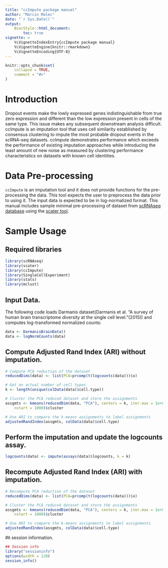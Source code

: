 ```yaml
---
title: "ccImpute package manual"
author: "Marcin Malec"
date: "`r Sys.Date()`"
output:
    BiocStyle::html_document:
        toc: true
vignette: >
    %\VignetteIndexEntry{ccImpute package manual}
    %\VignetteEngine{knitr::rmarkdown}
    %\VignetteEncoding{UTF-8}
---
```


```r
knitr::opts_chunk$set(
    collapse = TRUE,
    comment = "#>"
)
```
# Introduction
Dropout events make the lowly expressed genes indistinguishable from true zero 
expression and different than the low expression present in cells of the same
type. This issue makes any subsequent downstream analysis difficult. ccImpute is
an imputation tool that uses cell similarity established by consensus clustering
to impute the most probable dropout events in the scRNA-seq datasets. ccImpute 
demonstrates performance which exceeds the performance of existing imputation 
approaches while introducing the least amount of new noise as measured by 
clustering performance characteristics on datasets with known cell identities.


# Data Pre-processing
`ccImpute` is an imputation tool and it does not provide functions for the 
pre-processing the data. This tool expects the user to preprocess the data prior 
to using it. The input data is expected to be in log-normalized format. This
manual includes sample minimal pre-processing of dataset from 
[scRNAseq database](http://bioconductor.org/packages/scRNAseq) using the
[scater tool](http://bioconductor.org/packages/scater). 

# Sample Usage
## Required libraries
```r
library(scRNAseq)
library(scater)
library(ccImpute)
library(SingleCellExperiment)
library(stats)
library(mclust)
```
## Input Data.
The following code loads Darmanis dataset(Darmanis et al. "A survey of human 
brain transcriptome diversity at the single cell level."(2015)) and computes log-transformed 
normalized counts:
```r
data <- DarmanisBrainData()
data <- logNormCounts(data)
```
## Compute Adjusted Rand Index (ARI) without imputation.
```r
# Compute PCA reduction of the dataset
reducedDims(data) <- list(PCA=prcomp(t(logcounts(data)))$x)

# Get an actual number of cell types
k <- length(unique(colData(data)$cell.type))

# Cluster the PCA reduced dataset and store the assignments
assgmts <- kmeans(reducedDim(data, "PCA"), centers = k, iter.max = 1e+09,
    nstart = 1000)$cluster

# Use ARI to compare the k-means assignments to label assignments
adjustedRandIndex(assgmts, colData(data)$cell.type)
```
## Perform the imputation and update the logcounts assay.
```r
logcounts(data) <- impute(assays(data)$logcounts, k = k)
```
## Recompute Adjusted Rand Index (ARI) with imputation.
```r
# Recompute PCA reduction of the dataset
reducedDims(data) <- list(PCA=prcomp(t(logcounts(data)))$x)

# Cluster the PCA reduced dataset and store the assignments
assgmts <- kmeans(reducedDim(data, "PCA"), centers = k, iter.max = 1e+09,
    nstart = 1000)$cluster

# Use ARI to compare the k-means assignments to label assignments
adjustedRandIndex(assgmts, colData(data)$cell.type)
```

#`R` session information.
```r
## Session info
library("sessioninfo")
options(width = 120)
session_info()
```
